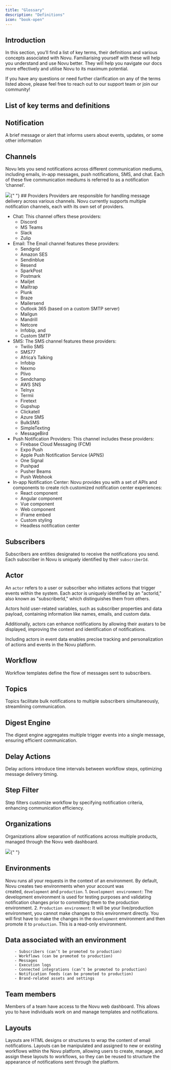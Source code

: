 ```yaml
---
title: "Glossary"
description: "Definitions"
icon: "book-open"
---
```


## Introduction

In this section, you’ll find a list of key terms, their definitions and various concepts associated with Novu. Familiarising yourself with these will help you understand and use Novu better. They will help you navigate our docs more effectively and utilise Novu to its maximum potential.

If you have any questions or need further clarification on any of the terms listed above, please feel free to reach out to our support team or join our community!

## List of key terms and definitions

## Notification

A brief message or alert that informs users about events, updates, or some other information

## Channels

Novu lets you send notifications across different communication mediums, including emails, in-app messages, push notifications, SMS, and chat. Each of these five communication mediums is referred to as a notification ‘channel’.

<Frame caption="Channels in Novu">
  <img src="/images/channels.gif" />{" "}
</Frame>
## Providers Providers are responsible for handling message delivery across various
channels. Novu currently supports multiple notification channels, each with its own
set of providers.

- Chat: This channel offers these providers:
  - Discord
  - MS Teams
  - Slack
  - Zulip
- Email: The Email channel features these providers:
  - Sendgrid
  - Amazon SES
  - Sendinblue
  - Resend
  - SparkPost
  - Postmark
  - Mailjet
  - Mailtrap
  - Plunk
  - Braze
  - Mailersend
  - Outlook 365 (based on a custom SMTP server)
  - Mailgun
  - Mandrill
  - Netcore
  - Infobip, and
  - Custom SMTP
- SMS: The SMS channel features these providers:
  - Twilio SMS
  - SMS77
  - Africa’s Talking
  - Infobip
  - Nexmo
  - Plivo
  - Sendchamp
  - AWS SNS
  - Telnyx
  - Termii
  - Firetext
  - Gupshup
  - Clickatell
  - Azure SMS
  - BulkSMS
  - SimpleTexting
  - MessageBird
- Push Notification Providers: This channel includes these providers:
  - Firebase Cloud Messaging (FCM)
  - Expo Push
  - Apple Push Notification Service (APNS)
  - One Signal
  - Pushpad
  - Pusher Beams
  - Push Webhook
- In-app Notification Center: Novu provides you with a set of APIs and components to create rich customized notification center experiences:
  - React component
  - Angular component
  - Vue component
  - Web component
  - iFrame embed
  - Custom styling
  - Headless notification center

## Subscribers

Subscribers are entities designated to receive the notifications you send. Each subscriber in Novu is uniquely identified by their `subscriberId`.

## Actor

An `actor` refers to a user or subscriber who initiates actions that trigger events within the system. Each actor is uniquely identified by an "actorId," also known as "subscriberId," which distinguishes them from others.

Actors hold user-related variables, such as subscriber properties and data payload, containing information like names, emails, and custom data.

Additionally, actors can enhance notifications by allowing their avatars to be displayed, improving the context and identification of notifications.

Including actors in event data enables precise tracking and personalization of actions and events in the Novu platform.

## Workflow

Workflow templates define the flow of messages sent to subscribers.

## Topics

Topics facilitate bulk notifications to multiple subscribers simultaneously, streamlining communication.

## Digest Engine

The digest engine aggregates multiple trigger events into a single message, ensuring efficient communication.

## Delay Actions

Delay actions introduce time intervals between workflow steps, optimizing message delivery timing.

## Step Filter

Step filters customize workflow by specifying notification criteria, enhancing communication efficiency.

## Organizations

Organizations allow separation of notifications across multiple products, managed through the Novu web dashboard.

<Frame caption="Organizations in Novu">
  <img src="/images/org.gif" />{" "}
</Frame>

## Environments

Novu runs all your requests in the context of an environment. By default, Novu creates two environments when your account was created, `development` and `production`. 1. `Development environment`: The development environment is used for testing purposes and validating notification changes prior to committing them to the production environment. 2. `Production environment`: It will be your live/production environment, you cannot make changes to this environment directly. You will first have to make the changes in the `development` environment and then promote it to `production`. This is a read-only environment.

## Data associated with an environment

        - Subscribers (can’t be promoted to production)
        - Workflows (can be promoted to production)
        - Messages
        - Execution logs
        - Connected integrations (can’t be promoted to production)
        - Notification feeds (can be promoted to production)
        - Brand-related assets and settings

## Team members

Members of a team have access to the Novu web dashboard. This allows you to have individuals work on and manage templates and notifications.

## Layouts

Layouts are HTML designs or structures to wrap the content of email notifications. Layouts can be manipulated and assigned to new or existing workflows within the Novu platform, allowing users to create, manage, and assign these layouts to workflows, so they can be reused to structure the appearance of notifications sent through the platform.

